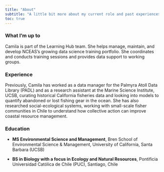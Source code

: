 ```yaml
---
title: "About"
subtitle: "A little bit more about my current role and past experiences"
toc: true
---
```


### What I'm up to

Camila is part of the Learning Hub team. She helps manage, maintain, and develop NCEAS’s growing data science training portfolio. She coordinates and conducts training sessions and provides data support to working groups.



### Experience

Previously, Camila has worked as a data manager for the Palmyra Atoll Data Library (PADL) and as a research assistant at the Marine Science Institute, UCSB, curating historical California fisheries data and looking into models to quantify abandoned or lost fishing gear in the ocean. She has also researched social-ecological systems, working with small-scale fisher communities in Chile to understand how collective action can improve coastal resource management.


### Education

- **MS Environmental Science and Management**, Bren School of Environmental Science & Management, University of California, Santa Barbara (UCSB) 

  
- **BS in Biology with a focus in Ecology and Natural Resources**, Pontificia Universidad Católica de Chile (PUC), Santiago, Chile
